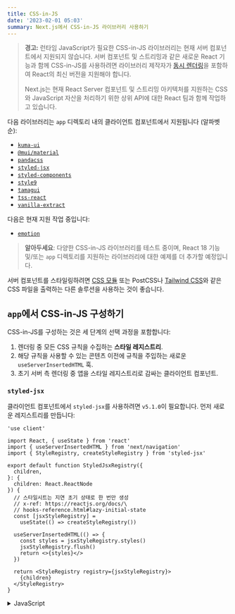 ```yaml
---
title: CSS-in-JS
date: '2023-02-01 05:03'
summary: Next.js에서 CSS-in-JS 라이브러리 사용하기
---
```


<TOCInline toc={props.toc} asDisclosure />


> **경고:** 런타임 JavaScript가 필요한 CSS-in-JS 라이브러리는 현재 서버 컴포넌트에서 지원되지 않습니다. 서버 컴포넌트 및 스트리밍과 같은 새로운 React 기능과 함께 CSS-in-JS를 사용하려면 라이브러리 제작자가 [동시 렌더링](https://react.dev/blog/2022/03/29/react-v18#what-is-concurrent-react)을 포함하여 React의 최신 버전을 지원해야 합니다.
>
> Next.js는 현재 React Server 컴포넌트 및 스트리밍 아키텍처를 지원하는 CSS와 JavaScript 자산을 처리하기 위한 상위 API에 대한 React 팀과 함께 작업하고 있습니다.

다음 라이브러리는 `app` 디렉토리 내의 클라이언트 컴포넌트에서 지원됩니다 (알파벳 순):

- [`kuma-ui`](https://kuma-ui.com)
- [`@mui/material`](https://mui.com/material-ui/guides/next-js-app-router/)
- [`pandacss`](https://panda-css.com)
- [`styled-jsx`](#styled-jsx)
- [`styled-components`](#styled-components)
- [`style9`](https://github.com/johanholmerin/style9)
- [`tamagui`](https://tamagui.dev/docs/guides/next-js#server-components)
- [`tss-react`](https://tss-react.dev/)
- [`vanilla-extract`](https://github.com/vercel/next.js/tree/canary/examples/with-vanilla-extract)

다음은 현재 지원 작업 중입니다:

- [`emotion`](https://github.com/emotion-js/emotion/issues/2928)

> **알아두세요**: 다양한 CSS-in-JS 라이브러리를 테스트 중이며, React 18 기능 및/또는 `app` 디렉토리를 지원하는 라이브러리에 대한 예제를 더 추가할 예정입니다.

서버 컴포넌트를 스타일링하려면 [CSS 모듈](/docs/nextjs/styling/css-modules) 또는 PostCSS나 [Tailwind CSS](/docs/nextjs/styling/tailwind-css)와 같은 CSS 파일을 출력하는 다른 솔루션을 사용하는 것이 좋습니다.

## `app`에서 CSS-in-JS 구성하기

CSS-in-JS를 구성하는 것은 세 단계의 선택 과정을 포함합니다:

1. 렌더링 중 모든 CSS 규칙을 수집하는 **스타일 레지스트리**.
2. 해당 규칙을 사용할 수 있는 콘텐츠 이전에 규칙을 주입하는 새로운 `useServerInsertedHTML` 훅.
3. 초기 서버 측 렌더링 중 앱을 스타일 레지스트리로 감싸는 클라이언트 컴포넌트.



### `styled-jsx`

클라이언트 컴포넌트에서 `styled-jsx`를 사용하려면 `v5.1.0`이 필요합니다. 먼저 새로운 레지스트리를 만듭니다:

```tsx:"app/registry.tsx" switcher
'use client'

import React, { useState } from 'react'
import { useServerInsertedHTML } from 'next/navigation'
import { StyleRegistry, createStyleRegistry } from 'styled-jsx'

export default function StyledJsxRegistry({
  children,
}: {
  children: React.ReactNode
}) {
  // 스타일시트는 지연 초기 상태로 한 번만 생성
  // x-ref: https://reactjs.org/docs/\
  // hooks-reference.html#lazy-initial-state
  const [jsxStyleRegistry] = 
    useState(() => createStyleRegistry())

  useServerInsertedHTML(() => {
    const styles = jsxStyleRegistry.styles()
    jsxStyleRegistry.flush()
    return <>{styles}</>
  })

  return <StyleRegistry registry={jsxStyleRegistry}>
    {children}
  </StyleRegistry>
}
```
<details>
    <summary>JavaScript</summary>
```jsx:"app/registry.js" switcher
'use client'

import React, { useState } from 'react'
import { useServerInsertedHTML } from 'next/navigation'
import { StyleRegistry, createStyleRegistry } from 'styled-jsx'

export default function StyledJsxRegistry({ children }) {
  // 스타일시트는 지연 초기 상태로 한 번만 생성
  // x-ref: https://reactjs.org/docs/\
  // hooks-reference.html#lazy-initial-state
  const [jsxStyleRegistry] 
    = useState(() => createStyleRegistry())

  useServerInsertedHTML(() => {
    const styles = jsxStyleRegistry.styles()
    jsxStyleRegistry.flush()
    return <>{styles}</>
  })

  return <StyleRegistry registry={jsxStyleRegistry}>
    {children}
  </StyleRegistry>
}
```
</details>

그런 다음, 레지스트리로 [루트 레이아웃](/docs/nextjs/routing/pages-and-layouts#root-레이아웃)을 감싸십시오:

```tsx:"app/layout.tsx" switcher
import StyledJsxRegistry from './registry'

export default function RootLayout({
  children,
}: {
  children: React.ReactNode
}) {
  return (
    <html>
      <body>
        <StyledJsxRegistry>{children}</StyledJsxRegistry>
      </body>
    </html>
  )
}
```
<details>
    <summary>JavaScript</summary>
```jsx:"app/layout.js" switcher
import StyledJsxRegistry from './registry'

export default function RootLayout({ children }) {
  return (
    <html>
      <body>
        <StyledJsxRegistry>{children}</StyledJsxRegistry>
      </body>
    </html>
  )
}
```
</details>

[여기에서 예제를 확인하세요](https://github.com/vercel/app-playground/tree/main/app/styling/styled-jsx).


### Styled Components

다음은 `styled-components@6` 또는 그 이후 버전을 설정하는 방법의 예입니다:

먼저 `styled-components` API를 사용하여 렌더링 중 생성된 모든 CSS 스타일 규칙을 수집하는 전역 레지스트리 컴포넌트와 해당 규칙을 반환하는 함수를 생성합니다. 그런 다음 `useServerInsertedHTML` 훅을 사용하여 레지스트리에 수집된 스타일을 루트 레이아웃의 `<head>` HTML 태그에 주입합니다.

```tsx:"lib/registry.tsx" switcher
'use client'

import React, { useState } from 'react'
import { useServerInsertedHTML } from 'next/navigation'
import { ServerStyleSheet, StyleSheetManager } from 'styled-components'

export default function StyledComponentsRegistry({
  children,
}: {
  children: React.ReactNode
}) {
  // 스타일시트는 지연 초기 상태로 한 번만 생성
  // x-ref: https://reactjs.org/docs/\
  // hooks-reference.html#lazy-initial-state
  const [styledComponentsStyleSheet] 
    = useState(() => new ServerStyleSheet())

  useServerInsertedHTML(() => {
    const styles = styledComponentsStyleSheet.getStyleElement()
    styledComponentsStyleSheet.instance.clearTag()
    return <>{styles}</>
  })

  if (typeof window !== 'undefined') return <>{children}</>

  return (
    <StyleSheetManager sheet={styledComponentsStyleSheet.instance}>
      {children}
    </StyleSheetManager>
  )
}
```

루트 레이아웃의 `children`을 스타일 레지스트리 컴포넌트로 감싸세요:

```tsx:"app/layout.tsx" switcher
import StyledComponentsRegistry from './lib/registry'

export default function RootLayout({
  children,
}: {
  children: React.ReactNode
}) {
  return (
    <html>
      <body>
        <StyledComponentsRegistry>{children}</StyledComponentsRegistry>
      </body>
    </html>
  )
}
```

[여기에서 예제를 확인하세요](https://github.com/vercel/app-playground/tree/main/app/styling/styled-components).

> **알아두면 좋은 점**:
>
> - 서버 렌더링 중에 스타일은 전역 레지스트리로 추출되어 HTML의 `<head>`에 삽입됩니다. 이렇게 하면 스타일 규칙이 해당 규칙을 사용할 수 있는 내용보다 앞에 배치됩니다. 앞으로는 React의 새로운 기능을 사용하여 스타일을 주입할 위치를 결정할 수 있습니다.
> - 스트리밍 중 각 청크의 스타일은 수집되어 기존 스타일에 추가됩니다. 클라이언트 측 수화가 완료되면 `styled-components`는 평상시대로 이를 수행하고 추가 동적 스타일을 주입합니다.
> - 스타일 레지스트리의 경우 트리의 최상위에서 클라이언트 컴포넌트를 특별히 사용하는 이유는 이 방법으로 CSS 규칙을 추출하는 것이 더 효율적이기 때문입니다. 이렇게 하면 후속 서버 렌더링에서 스타일을 다시 생성하는 것을 방지하고 서버 컴포넌트 페이로드에 포함되지 않게 합니다.